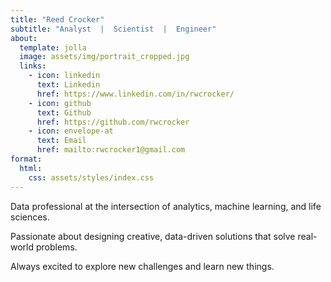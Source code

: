 ```yaml
---
title: "Reed Crocker"
subtitle: "Analyst  |  Scientist  |  Engineer"
about:
  template: jolla
  image: assets/img/portrait_cropped.jpg
  links:
    - icon: linkedin
      text: Linkedin
      href: https://www.linkedin.com/in/rwcrocker/
    - icon: github
      text: Github
      href: https://github.com/rwcrocker
    - icon: envelope-at
      text: Email
      href: mailto:rwcrocker1@gmail.com
format: 
  html:
    css: assets/styles/index.css
---
```


Data professional at the intersection of analytics, machine learning, and life sciences.

Passionate about designing creative, data-driven solutions that solve real-world problems.

Always excited to explore new challenges and learn new things.